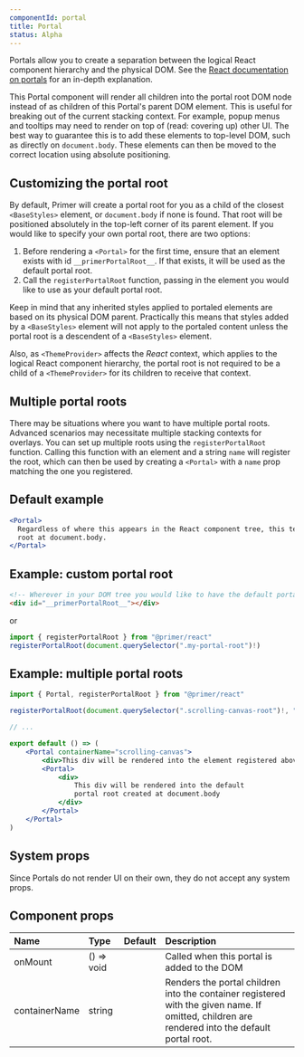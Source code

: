 ```yaml
---
componentId: portal
title: Portal
status: Alpha
---
```


Portals allow you to create a separation between the logical React component hierarchy and the physical DOM. See the [React documentation on portals](https://reactjs.org/docs/portals.html) for an in-depth explanation.

This Portal component will render all children into the portal root DOM node instead of as children of this Portal's parent DOM element. This is useful for breaking out of the current stacking context. For example, popup menus and tooltips may need to render on top of (read: covering up) other UI. The best way to guarantee this is to add these elements to top-level DOM, such as directly on `document.body`. These elements can then be moved to the correct location using absolute positioning.

## Customizing the portal root

By default, Primer will create a portal root for you as a child of the closest `<BaseStyles>` element, or `document.body` if none is found. That root will be positioned absolutely in the top-left corner of its parent element. If you would like to specify your own portal root, there are two options:

1. Before rendering a `<Portal>` for the first time, ensure that an element exists with id `__primerPortalRoot__`. If that exists, it will be used as the default portal root.
2. Call the `registerPortalRoot` function, passing in the element you would like to use as your default portal root.

Keep in mind that any inherited styles applied to portaled elements are based on its physical DOM parent. Practically this means that styles added by a `<BaseStyles>` element will not apply to the portaled content unless the portal root is a descendent of a `<BaseStyles>` element.

Also, as `<ThemeProvider>` affects the _React_ context, which applies to the logical React component hierarchy, the portal root is not required to be a child of a `<ThemeProvider>` for its children to receive that context.

## Multiple portal roots

There may be situations where you want to have multiple portal roots. Advanced scenarios may necessitate multiple stacking contexts for overlays. You can set up multiple roots using the `registerPortalRoot` function. Calling this function with an element and a string `name` will register the root, which can then be used by creating a `<Portal>` with a `name` prop matching the one you registered.

## Default example

```jsx
<Portal>
  Regardless of where this appears in the React component tree, this text will be rendered in the DOM within the portal
  root at document.body.
</Portal>
```

## Example: custom portal root

```html
<!-- Wherever in your DOM tree you would like to have the default portal root -->
<div id="__primerPortalRoot__"></div>
```

or

```js
import { registerPortalRoot } from "@primer/react"
registerPortalRoot(document.querySelector(".my-portal-root")!)
```

## Example: multiple portal roots

```jsx
import { Portal, registerPortalRoot } from "@primer/react"

registerPortalRoot(document.querySelector(".scrolling-canvas-root")!, "scrolling-canvas")

// ...

export default () => (
    <Portal containerName="scrolling-canvas">
        <div>This div will be rendered into the element registered above.</div>
        <Portal>
            <div>
                This div will be rendered into the default
                portal root created at document.body
            </div>
        </Portal>
    </Portal>
)
```

## System props

Since Portals do not render UI on their own, they do not accept any system props.

## Component props

| Name          | Type       | Default | Description                                                                                                                                    |
| :------------ | :--------- | :-----: | :--------------------------------------------------------------------------------------------------------------------------------------------- |
| onMount       | () => void |         | Called when this portal is added to the DOM                                                                                                    |
| containerName | string     |         | Renders the portal children into the container registered with the given name. If omitted, children are rendered into the default portal root. |
